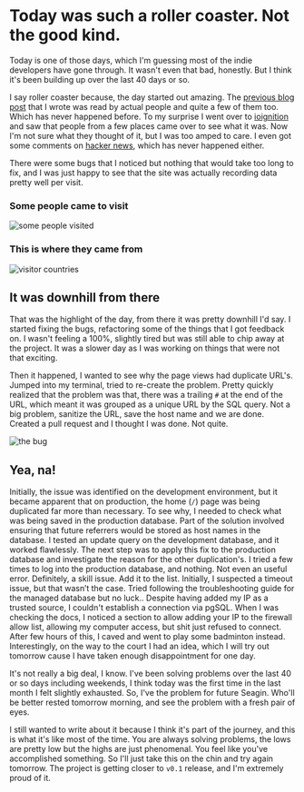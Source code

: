 # Today was such a roller coaster. Not the good kind.

Today is one of those days, which I'm guessing most of the indie developers have gone through. It wasn't even that bad, honestly. But I think it's been building up over the 
last 40 days or so. 

I say roller coaster because, the day started out amazing. The [previous blog post](https://www.seagin.me/buildpublic/ioIgnition/limitless) that I wrote was read by actual people 
and quite a few of them too. Which has never happened before. To my surprise I went over to [ioignition](ioignition.com) and saw that people from a few places came over to see 
what it was. Now I'm not sure what they thought of it, but I was too amped to care. I even got some comments on [hacker news](https://news.ycombinator.com/item?id=38751352#38780590), which 
has never happened either.

There were some bugs that I noticed but nothing that would take too long to fix, and I was just happy to see that the site was actually recording data pretty well per visit.

### Some people came to visit
![some people visited](../../../public/io-traffic.png)

### This is where they came from
![visitor countries](../../../public/visitor-countries.png)


## It was downhill from there

That was the highlight of the day, from there it was pretty downhill I'd say. I started fixing the bugs, refactoring some of the things that I got feedback on. I wasn't feeling a 100%, slightly 
tired but was still able to chip away at the project. It was a slower day as I was working on things that were not that exciting.

Then it happened, I wanted to see why the page views had duplicate URL's. Jumped into my terminal, tried to re-create the problem. Pretty quickly realized that the problem was that, there was a 
trailing `#` at the end of the URL, which meant it was grouped as a unique URL by the SQL query. Not a big problem, sanitize the URL, save the host name and we are done. Created a pull request and 
I thought I was done. Not quite.

![the bug](../../../public/url-bug.png)

## Yea, na!

Initially, the issue was identified on the development environment, but it became apparent that on production, the home (`/`) page was being duplicated far more than necessary. 
To see why, I needed to check what was being saved in the production database. Part of the solution involved ensuring that future referrers would be stored as host names in the database. I tested an update query on the development database, and it worked flawlessly. 
The next step was to apply this fix to the production database and investigate the reason for the other duplication's. I tried a few times to log into the production database, and nothing. Not even an useful error. Definitely, a skill issue. Add it to the list.
Initially, I suspected a timeout issue, but that wasn’t the case. Tried following the troubleshooting guide for the managed database but no luck.. Despite having added my IP as a trusted source, 
I couldn't establish a connection via pgSQL. When I was checking the docs, I noticed a section to allow adding your IP to the firewall allow list, allowing my computer access, but shit just refused to connect.
After few hours of this, I caved and went to play some badminton instead. Interestingly, on the way to the court I had an idea, which I will try out tomorrow cause I have taken enough disappointment for one day.

It's not really a big deal, I know. I've been solving problems over the last 40 or so days including weekends, I think today was the first time in the last month I felt slightly exhausted. So, I've 
the problem for future Seagin. Who'll be better rested tomorrow morning, and see the problem with a fresh pair of eyes.

I still wanted to write about it because I think it's part of the journey, and this is what it's like most of the time. You are always solving problems, the lows are pretty low but the highs are just 
phenomenal. You feel like you've accomplished something. So I'll just take this on the chin and try again tomorrow. The project is getting closer to `v0.1` release, and I'm extremely proud of it.
